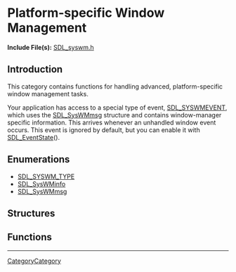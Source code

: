 = Platform-specific Window Management =

'''Include File(s):'''  [https://github.com/libsdl-org/SDL/blob/SDL2/include/SDL_syswm.h SDL_syswm.h]


== Introduction ==
This category contains functions for handling advanced, platform-specific window management tasks.

Your application has access to a special type of event, [[SDL_SysWMEvent|SDL_SYSWMEVENT]], which uses the [[SDL_SysWMmsg]] structure and contains window-manager specific information.  This arrives whenever an unhandled window event occurs.  This event is ignored by default, but you can enable it with [[SDL_EventState]]().

== Enumerations ==

<!-- BEGIN CATEGORY LIST -->
* [[SDL_SYSWM_TYPE]]
* [[SDL_SysWMinfo]]
* [[SDL_SysWMmsg]]
<!-- END CATEGORY LIST -->

== Structures ==


== Functions ==


----
[[CategoryCategory]]
